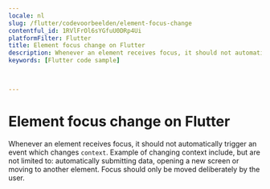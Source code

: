 ```yaml
---
locale: nl
slug: /flutter/codevoorbeelden/element-focus-change
contentful_id: 1RVlFrOl6sYGfuU0DRp4Ui
platformFilter: Flutter
title: Element focus change on Flutter
description: Whenever an element receives focus, it should not automatically trigger an event which changes context.
keywords: [Flutter code sample]


	
---
```


# Element focus change on Flutter

Whenever an element receives focus, it should not automatically trigger an event which changes `context`. Example of changing context include, but are not limited to: automatically submitting data, opening a new screen or moving to another element. Focus should only be moved deliberately by the user.

<CodeSample id="element-focus" locale="nl" platform="flutter"/>
